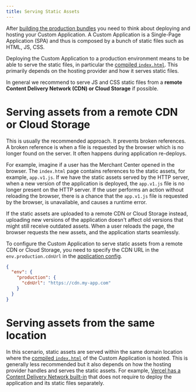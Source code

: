 ```yaml
---
title: Serving Static Assets
---
```


After [building the production bundles](/deployment/production-build) you need to think about deploying and hosting your Custom Application.
A Custom Application is a Single-Page Application (SPA) and thus is composed by a bunch of static files such as HTML, JS, CSS.

Deploying the Custom Application to a production environment means to be able to serve the static files, in particular the [compiled `index.html`](/deployment/compiling-a-custom-application). This primarily depends on the hosting provider and how it serves static files.

<Info>

In general we recommend to serve JS and CSS static files from a **remote Content Delivery Network (CDN) or Cloud Storage** if possible.

</Info>

# Serving assets from a remote CDN or Cloud Storage

This is usually the recommended approach. It prevents broken references. A broken reference is when a file is requested by the browser which is no longer found on the server. It often happens during application re-deploys.

For example, imagine if a user has the Merchant Center opened in the browser. The `index.html` page contains references to the static assets, for example, `app.v1.js`.
If we have the static assets served by the HTTP server, when a new version of the application is deployed, the `app.v1.js` file is no longer present on the HTTP server.
If the user performs an action without reloading the browser, there is a chance that the `app.v1.js` file is requested by the browser, is unavailable, and causes a runtime error.

If the static assets are uploaded to a remote CDN or Cloud Storage instead, uploading new versions of the application doesn't affect old versions that might still receive outdated assets. When a user reloads the page, the browser requests the new assets, and the application starts seamlessly.

To configure the Custom Application to serve static assets from a remote CDN or Cloud Storage, you need to specify the CDN URL in the `env.production.cdnUrl` in the [application config](/development/application-config).

```json title="custom-application-config.json"
{
  "env": {
    "production": {
      "cdnUrl": "https://cdn.my-app.com"
    }
  }
}
```

# Serving assets from the same location

In this scenario, static assets are served within the same domain location where the [compiled `index.html`](/deployment/compiling-a-custom-application) of the Custom Application is hosted. This is generally less recommended but it also depends on how the hosting provider handles and serves the static assets. For example, [Vercel has a Content Delivery Network built-in](https://vercel.com/docs/edge-network/overview) that does not require to deploy the application and its static files separately.
